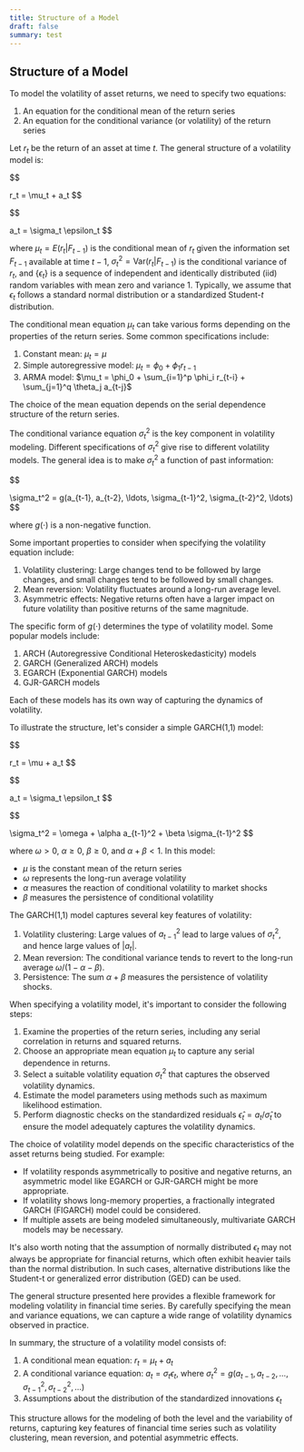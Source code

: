 ```yaml
---
title: Structure of a Model
draft: false
summary: test
---
```



<TOCInline toc={props.toc} asDisclosure />

## Structure of a Model

To model the volatility of asset returns, we need to specify two equations:

1. An equation for the conditional mean of the return series
2. An equation for the conditional variance (or volatility) of the return series

Let $r_t$ be the return of an asset at time $t$. The general structure of a volatility model is:

$$

r_t = \mu_t + a_t
$$

$$

a_t = \sigma_t \epsilon_t
$$

where $\mu_t = E(r_t | F_{t-1})$ is the conditional mean of $r_t$ given the information set $F_{t-1}$ available at time $t-1$, $\sigma_t^2 = \text{Var}(r_t | F_{t-1})$ is the conditional variance of $r_t$, and $\{\epsilon_t\}$ is a sequence of independent and identically distributed (iid) random variables with mean zero and variance 1. Typically, we assume that $\epsilon_t$ follows a standard normal distribution or a standardized Student-$t$ distribution.

The conditional mean equation $\mu_t$ can take various forms depending on the properties of the return series. Some common specifications include:

1. Constant mean: $\mu_t = \mu$
2. Simple autoregressive model: $\mu_t = \phi_0 + \phi_1 r_{t-1}$
3. ARMA model: $\mu_t = \phi_0 + \sum_{i=1}^p \phi_i r_{t-i} + \sum_{j=1}^q \theta_j a_{t-j}$

The choice of the mean equation depends on the serial dependence structure of the return series.

The conditional variance equation $\sigma_t^2$ is the key component in volatility modeling. Different specifications of $\sigma_t^2$ give rise to different volatility models. The general idea is to make $\sigma_t^2$ a function of past information:

$$

\sigma_t^2 = g(a_{t-1}, a_{t-2}, \ldots, \sigma_{t-1}^2, \sigma_{t-2}^2, \ldots)
$$

where $g(\cdot)$ is a non-negative function.

Some important properties to consider when specifying the volatility equation include:

1. Volatility clustering: Large changes tend to be followed by large changes, and small changes tend to be followed by small changes.
2. Mean reversion: Volatility fluctuates around a long-run average level.
3. Asymmetric effects: Negative returns often have a larger impact on future volatility than positive returns of the same magnitude.

The specific form of $g(\cdot)$ determines the type of volatility model. Some popular models include:

1. ARCH (Autoregressive Conditional Heteroskedasticity) models
2. GARCH (Generalized ARCH) models
3. EGARCH (Exponential GARCH) models
4. GJR-GARCH models

Each of these models has its own way of capturing the dynamics of volatility.

To illustrate the structure, let's consider a simple GARCH(1,1) model:

$$

r_t = \mu + a_t
$$

$$

a_t = \sigma_t \epsilon_t
$$

$$

\sigma_t^2 = \omega + \alpha a_{t-1}^2 + \beta \sigma_{t-1}^2
$$

where $\omega > 0$, $\alpha \geq 0$, $\beta \geq 0$, and $\alpha + \beta < 1$. In this model:

- $\mu$ is the constant mean of the return series
- $\omega$ represents the long-run average volatility
- $\alpha$ measures the reaction of conditional volatility to market shocks
- $\beta$ measures the persistence of conditional volatility

The GARCH(1,1) model captures several key features of volatility:

1. Volatility clustering: Large values of $a_{t-1}^2$ lead to large values of $\sigma_t^2$, and hence large values of $|a_t|$.
2. Mean reversion: The conditional variance tends to revert to the long-run average $\omega/(1-\alpha-\beta)$.
3. Persistence: The sum $\alpha + \beta$ measures the persistence of volatility shocks.

When specifying a volatility model, it's important to consider the following steps:

1. Examine the properties of the return series, including any serial correlation in returns and squared returns.
2. Choose an appropriate mean equation $\mu_t$ to capture any serial dependence in returns.
3. Select a suitable volatility equation $\sigma_t^2$ that captures the observed volatility dynamics.
4. Estimate the model parameters using methods such as maximum likelihood estimation.
5. Perform diagnostic checks on the standardized residuals $\hat{\epsilon}_t = a_t / \hat{\sigma}_t$ to ensure the model adequately captures the volatility dynamics.

The choice of volatility model depends on the specific characteristics of the asset returns being studied. For example:

- If volatility responds asymmetrically to positive and negative returns, an asymmetric model like EGARCH or GJR-GARCH might be more appropriate.
- If volatility shows long-memory properties, a fractionally integrated GARCH (FIGARCH) model could be considered.
- If multiple assets are being modeled simultaneously, multivariate GARCH models may be necessary.

It's also worth noting that the assumption of normally distributed $\epsilon_t$ may not always be appropriate for financial returns, which often exhibit heavier tails than the normal distribution. In such cases, alternative distributions like the Student-t or generalized error distribution (GED) can be used.

The general structure presented here provides a flexible framework for modeling volatility in financial time series. By carefully specifying the mean and variance equations, we can capture a wide range of volatility dynamics observed in practice.

In summary, the structure of a volatility model consists of:

1. A conditional mean equation: $r_t = \mu_t + a_t$
2. A conditional variance equation: $a_t = \sigma_t \epsilon_t$, where $\sigma_t^2 = g(a_{t-1}, a_{t-2}, \ldots, \sigma_{t-1}^2, \sigma_{t-2}^2, \ldots)$
3. Assumptions about the distribution of the standardized innovations $\epsilon_t$

This structure allows for the modeling of both the level and the variability of returns, capturing key features of financial time series such as volatility clustering, mean reversion, and potential asymmetric effects.
